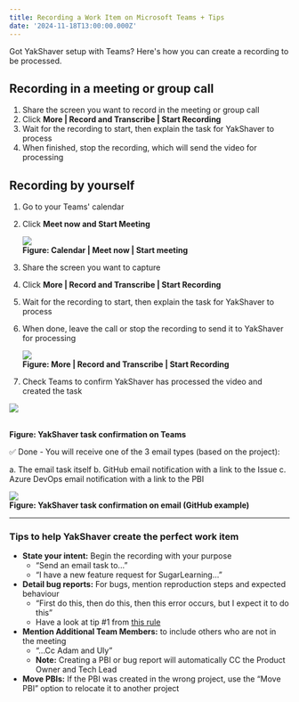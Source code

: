 ```yaml
---
title: Recording a Work Item on Microsoft Teams + Tips
date: '2024-11-18T13:00:00.000Z'
---
```


Got YakShaver setup with Teams? Here's how you can create a recording to be processed.

## Recording in a meeting or group call

1. Share the screen you want to record in the meeting or group call
2. Click **More | Record and Transcribe | Start Recording**
3. Wait for the recording to start, then explain the task for YakShaver to process
4. When finished, stop the recording, which will send the video for processing

## Recording by yourself

1. Go to your Teams' calendar
2. Click **Meet now and Start Meeting**

   ![](/YakShaver/Blogs/meeting-with-yourself.png)\
   **Figure: Calendar | Meet now | Start meeting**
3. Share the screen you want to capture
4. Click **More | Record and Transcribe | Start Recording**
5. Wait for the recording to start, then explain the task for YakShaver to process
6. When done, leave the call or stop the recording to send it to YakShaver for processing

   ![](/YakShaver/Blogs/start-recording.png)\
   **Figure: More | Record and Transcribe | Start Recording**
7. Check Teams to confirm YakShaver has processed the video and created the task

![](/YakShaver/yakshaver-is-done.png)

\
**Figure: YakShaver task confirmation on Teams**

✅ Done - You will receive one of the 3 email types (based on the project):

a. The email task itself
b. GitHub email notification with a link to the Issue
c. Azure DevOps email notification with a link to the PBI

![](/YakShaver/yakshaver-github-email.png)\
**Figure: YakShaver task confirmation on email (GitHub example)**

***

### Tips to help YakShaver create the perfect work item

* **State your intent:** Begin the recording with your purpose
  * “Send an email task to...”
  * “I have a new feature request for SugarLearning...”
* **Detail bug reports:** For bugs, mention reproduction steps and expected behaviour
  * “First do this, then do this, then this error occurs, but I expect it to do this”
  * Have a look at tip #1 from [this rule](https://www.ssw.com.au/rules/report-bugs-and-suggestions/#tip-1-draft-your-bug-with-enough-details)
* **Mention Additional Team Members:** to include others who are not in the meeting
  * “...Cc Adam and Uly”
  * **Note:** Creating a PBI or bug report will automatically CC the Product Owner and Tech Lead
* **Move PBIs:** If the PBI was created in the wrong project, use the “Move PBI” option to relocate it to another project
